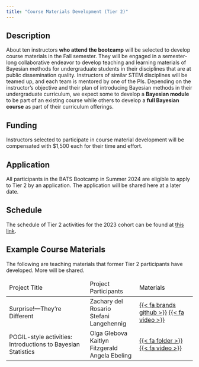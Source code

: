 ```yaml
---
title: "Course Materials Development (Tier 2)"
---
```


## Description

About ten instructors **who attend the bootcamp** will be selected to develop course materials in the Fall semester. They will be engaged in a semester-long collaborative endeavor to develop teaching and learning materials of Bayesian methods for undergraduate students in their disciplines that are at public dissemination quality. Instructors of similar STEM disciplines will be teamed up, and each team is mentored by one of the PIs. Depending on the instructor’s objective and their plan of introducing Bayesian methods in their undergraduate curriculum, we expect some to develop a **Bayesian module** to be part of an existing course while others to develop a **full Bayesian course** as part of their curriculum offerings. 

## Funding

Instructors selected to participate in course material development will be compensated with $1,500 each for their time and effort.  

## Application

All participants in the BATS Bootcamp in Summer 2024 are eligible to apply to Tier 2 by an application. The application will be shared here at a later date. 

## Schedule

The schedule of Tier 2 activities for the 2023 cohort can be found at [this link](https://bayes-bats.github.io/tier2-schedule/).

## Example Course Materials

The following are teaching materials that former Tier 2 participants have developed. More will be shared.


<table class="table table-bordered">

<thead>
<td> Project Title</td>
<td> Project Participants</td>
<td> Materials</td>

</thead>

  <tr>
  
  <td> Surprise!---They're Different &nbsp; </td>
    <td>
    Zachary del Rosario <br>
    Stefani Langehennig  &nbsp;
    </td>
    
    <td>
    
   [{{< fa brands github >}}](https://github.com/bayes-bats/tier2-freq-bayes)
 [{{< fa video >}}](https://www.youtube.com/watch?v=dwNLcFqQqnE)
    </td>
</td>
  </tr>
  
<tr>
  
  <td> POGIL-style activities:
Introductions to Bayesian Statistics &nbsp; </td>
    <td>
    Olga Glebova <br>
    Kaitlyn Fitzgerald  &nbsp; <br>
    Angela Ebeling
    </td>
    
    <td>
    
   [{{< fa folder >}}](https://drive.google.com/drive/folders/1gFeNNysCFKF2yTehxUSu-pzq-iaCx44f?usp=sharing)
 [{{< fa video >}}](https://urldefense.com/v3/__https://drive.google.com/file/d/1g3VLUrxF4Y_S8IDu9BrWvIt3VJI5wR-n/view?usp=sharing__;!!CzAuKJ42GuquVTTmVmPViYEvSg!LSWPSJol80NXTPLLVrWKrBBi1C6bvGH8In6gd1SJpQCuGJqyTDAEwJpzzwKcbQ3z-c1D7UiJvupb4qt0hJAS$)
    </td>
</td>
  </tr>


</table>

<link rel="stylesheet" href="path/to/font-awesome/css/font-awesome.min.css">
